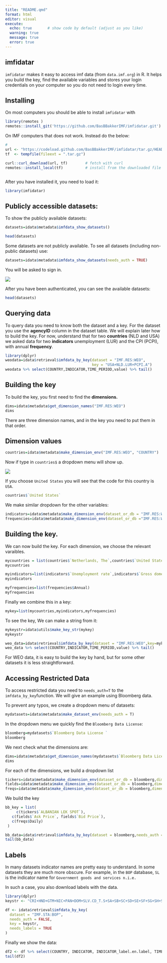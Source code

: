 ```yaml
---
title: "README.qmd"
format: html
editor: visual
execute:
  echo: true       # show code by default (adjust as you like)
  warning: true
  message: true
  error: true    
---
```


## imfidatar

`imfidatar` makes it easy to access imf data (from `data.imf.org`) in R. It helps you build the key, find the available variables and stores your login credentials on your computer so you do not need to login every time.

## Installing

On most computers you should be able to install `imfidatar` with

```r
library(remotes )
remotes::install_git('https://github.com/BasBBakkerIMF/imfidatar.git')

```

On IMF computers that does not work. Instead do the below:

```r
#
url <- "https://codeload.github.com/BasBBakkerIMF/imfidatar/tar.gz/HEAD"
tf  <- tempfile(fileext = ".tar.gz")

curl::curl_download(url, tf)        # fetch with curl
remotes::install_local(tf)          # install from the downloaded file



```

After you have installed it, you need to load it:

```r
library(imfidatar)
```

## Publicly accessible datasets:

To show the publicly available datasets:

```r
datasets=idata$metadata$imfdata_show_datasets()

head(datasets)
```

Some datasets are not publicly available. To see all datasets (including non-public datasets) use:

```r
datasets=idata$metadata$imfdata_show_datasets(needs_auth = TRUE)


```

You will be asked to sign in.

![](images/clipboard-2495613012.png)

After you have been authenticated, you can see the available datasets:

```r

head(datasets)
```

## Querying data

To query data you need to know both the dataset and a key. For the dataset you use the **agencyID** column in the dataset table. We will explain later how to build the key. For now, understand that for two **countries** (NLD and USA) we asked data for two **indicators** unemployment (LUR) and the CPI (PCPI), with annual **frequency**.

```r
library(dplyr)
weodata=idata$retrieval$imfdata_by_key(dataset = "IMF.RES:WEO", 
                                       key = "USA+NLD.LUR+PCPI.A")
weodata %>% select(COUNTRY,INDICATOR,TIME_PERIOD,value) %>% tail()

```

## Building the key

To build the key, you first need to find the **dimensions.**

```r
dims=idata$metadata$get_dimension_names("IMF.RES:WEO") 
dims
```

There are three dimension names, and in the key you need to put them in that order.

## Dimension values

```r

countries=idata$metadata$make_dimension_env("IMF.RES:WEO", "COUNTRY")
```

Now if type in `countries$` a dropdown menu will show up.

![](images/clipboard-4154938580.png)

If you choose `United States` you will see that the code for this country is `USA`.

```r

countries$`United States`
```

We make similar dropdown for the other variables:

```r

indicators=idata$metadata$make_dimension_env(dataset_or_db = "IMF.RES:WEO",dimension = "INDICATOR")
frequencies=idata$metadata$make_dimension_env(dataset_or_db ="IMF.RES:WEO","FREQ")


```

## Building the key.

We can now build the key. For each dimension, we choose the relevant varaibles.

```r

mycountries = list(countries$`Netherlands, The`,countries$`United States`)
mycountries

```

```r

myindicators=list(indicators$`Unemployment rate`,indicators$`Gross domestic product (GDP), Constant prices, Domestic currency`)
myindicators

```

```r

myfrequencies=list(frequencies$Annual)
myfrequencies

```

Finally we combine this in a key:

```r

mykey=list(mycountries,myindicators,myfrequencies)


```

To see the key, We can make a string from it:

```r

mykeystr=idata$utils$make_key_str(mykey)
mykeystr
```

```r
weo_data=idata$retrieval$imfdata_by_key(dataset = "IMF.RES:WEO",key=mykey)
weo_data %>% select(COUNTRY,INDICATOR,TIME_PERIOD,value) %>% tail()
```

For WEO data, it is easy to build the key by hand, but for some other datasets it is less straightforward.

## Accessing Restricted Data

To access restricted data you need to `needs_auth=T` to the `imfdata_by_key`function. We will give an example using Bloomberg data.

To prevent any typos, we create a dropdown menu of datasets:

```r
mydatasets=idata$metadata$make_dataset_env(needs_auth = T)

```

In the dropdown menu we quickly find the `Bloomberg Data License`:

```r
bloomberg=mydatasets$`Bloomberg Data License `
bloomberg
```

We next check what the dimensions are:

```r
dims=idata$metadata$get_dimension_names(mydatasets$`Bloomberg Data License `)
dims

```

For each of the dimensions, we build a dropdown list

```r
tickers=idata$metadata$make_dimension_env(dataset_or_db = bloomberg,dimension = "TICKER")
fields=idata$metadata$make_dimension_env(dataset_or_db = bloomberg,dimension = "MARKET_FIELD")
freqs=idata$metadata$make_dimension_env(dataset_or_db = bloomberg,dimension = "FREQ")
```

We build the key

```r
bb_key = list(
     c(tickers$`ALBANIAN LEK SPOT`),
   c(fields$`Ask Price`, fields$`Bid Price`),
   c(freqs$Daily)
 )

```

```r
bb_data=idata$retrieval$imfdata_by_key(dataset = bloomberg,needs_auth = T,key=bb_key,needs_labels = F)
tail(bb_data)
```

## Labels

In many datasets indicator names are pretty easy to understand. In some datasets they are much more obscure. For example, in the `BOP` database, `SL` is the indicator name for `Government goods and services n.i.e.`

In such a case, you also download labels with the data.

```r
library(dplyr)
keystr <- "CRI+HND+GTM+NIC+PAN+DOM+SLV.CD_T.S+SA+SB+SC+SD+SE+SF+SG+SH+SI+SJ+SK+SL.USD.A"

df <- idata$retrieval$imfdata_by_key(
  dataset = "IMF.STA:BOP",
  needs_auth = FALSE,
  key = keystr,
  needs_labels = TRUE
)
```

Finally we show the data:

```r
df2 <- df %>% select(COUNTRY, INDICATOR, INDICATOR_label.en.label, TIME_PERIOD, value)
tail(df2)
```



